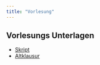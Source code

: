 ```yaml
---
title: "Vorlesung"
---
```

<!--
Bei wichtigen Fragen bzgl. der Vorlesung wenden Sie sich bitte per Email an [Yannick Hoga](mailto:hogayannick@gmail.com?subject=%5BEidÖ%5D).
-->

## Vorlesungs Unterlagen

-   [Skript](https://github.com/mca91/Eidoe22/raw/main/skript.pdf)
-   [Altklausur](https://github.com/mca91/Eidoe22/raw/main/altklausur.pdf)

<!--
## Online-Companion (ITER)

[Link zum Online-Companion](https://www.econometrics-with-r.org/)
-->